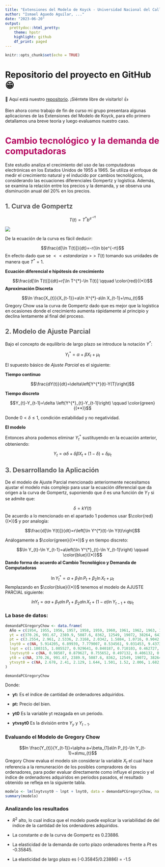```yaml
---
title: "Extensiones del Modelo de Koyck - Universidad Nacional del Callao    Econometria II"
author: "Ismael Aguedo Aguilar, ..."
date: "2023-06-20"
output: 
  prettydoc::html_pretty:
    theme: hpstr 
    highlight: github
    df_print: paged
---
```


```r
knitr::opts_chunk$set(echo = TRUE)
```

# Repositorio del proyecto en GitHub &#128513;

&#127881; Aquí está nuestro [repositorio](https://github.com/Ismael-Aguedo). ¡Siéntete libre de visitarlo! &#128077;


Bien ahora como trabajo de fin de curso mi grupo presentara algunas aplicaciones de las Extensiones del Modelo de Koyck, para ello primero detallamos una breve teoría y luego evaluamos nuestro caso.

# <span style="color:#B4045F">Cambio tecnológico y la demanda de computadoras</span>

Este estudio analiza el crecimiento del uso de las computadoras electrónicas en los Estados Unidos de 1955 a 1965. Se utiliza el enfoque de medir el crecimiento natural y el inducido por cambios tecnológicos, considerando las ecuaciones diferenciales Gompertz y logística. Además, se examina la relación entre los precios y la demanda, y se observa una disminución anual del 20% en los precios.

## <span style="color:#585858">1. Curva de Gompertz </span>

$$T(t)=T^{*}b^{e^{-rt}}$$

![](https://drive.google.com/uc?export=view&id=1xgNFzEdU2li5sQ9cWM8QgIJe9NdHU4uO)

De la ecuación de la curva es fácil deducir:

$$\frac{d[\ln T(t)]}{dt}=-r(\ln b)e^{-rt}$$
En efecto dado que se $<<estandariza>>$  $T(t)$ tomando sus unidades de manera que $T^{*}=1$.

**Ecuación diferencial e hipótesis de crecimiento**

$$\frac{d[\ln T(t)]}{dt}=r[\ln T^{*}-\ln T(t)]  \qquad  \color{red}{(*)}$$
**Aproximación Discreta**

$$\ln \frac{X_{t}}{X_{t-1}}=a\ln X^{*}-a\ln X_{t-1}+\mu_{t}$$
Gregory Chow usa la curva de Gompertz dado que es mejor que la logística en ocasiones donde el crecimiento aumenta rápidamente al principio y declina lentamente al final del proceso.

## <span style="color:#585858">2. Modelo de Ajuste Parcial</span>

Bajo el concepto de equilibrio de largo plazo se introduce la notación $Y^{*}$:

$$Y^{*}_{t}=\alpha+\beta X_{t}+\mu_{t}$$

El supuesto básico de *Ajuste Parcial* es el siguiente:

**Tiempo continuo**

$$\frac{dY(t)}{dt}=\delta\left[Y^{*}(t)-Y(T)\right]$$

**Tiempo discreto**

$$Y_{t}-Y_{t-1}=\delta \left(Y^{*}_{t}-Y_{t-1}\right) \qquad \color{green}{(**)}$$

Donde $0<\delta\leq1$, condición estabilidad y no negatividad.

**El modelo**

Entonces ahora podemos eliminar $Y^{*}_{t}$ sustituyendo en la ecuación anterior, obteniendo:

$$Y_{t}=\alpha\delta+\delta\beta X_{t}+\left(1-\delta\right)+\delta\mu_{t}$$

## <span style="color:#585858">3. Desarrollando la Aplicación</span>

De el modelo de Ajuste Parcial mencionado anteriormente necesitamos ajustar el modelo más complejo para usar la ecuación diferencial que da origen a la curva de Gompertz, suponiendo que $\delta$ es una función de $Y_{T}$ si se admite que:

$$\delta=kY(t)$$
De acuerdo a lo mencionado en el apartado 1 podemos usar $\color{red}{(*)}$ y por analogía:

$$\frac{d[\ln Y(t)]}{dt}=r\left[\ln Y^{*}(t)-\ln Y(t)\right]$$

Análogamente a $\color{green}{(**)}$ y en tiempo discreto:

$$\ln Y_{t}-\ln Y_{t-1}=a\left(\ln Y^{*}_{t}-\ln Y_{t-1}\right)  \qquad \color{blue}{(*)}$$
**Dando forma de acuerdo al Cambio Tecnológico y Demanda de Computadoras**

$$\ln Y^{*}_{t}=\alpha+\beta_{1}\ln P_{t}+\beta_{2}\ln X_{t}+\mu_{t}$$
Remplazando en $\color{blue}{(*)}$ tenemos el modelo de AJUSTE PARCIAL siguiente:

$$ln Y_{t}=\alpha a+\beta_{1}a\ln P_{t}+\beta_{2}a\ln X_{t}+(1-a)\ln Y_{t-1}+a\mu_{t}$$

### La base de datos:

```r
demandaPCGregoryChow <- data.frame(
  Año = c(1954, 1955, 1956, 1957, 1958, 1959, 1960, 1961, 1962, 1963, 1964, 1965),
  yt = c(370.26, 991.67, 2389.9, 5087.6, 8362, 12549, 19072, 38264, 64349, 95815, 136845, 194136),
  pt = c(3.2554, 2.961, 2.5336, 2.3168, 2.0342, 1.5884, 1.0716, 0.9042, 0.6873, 0.5712, 0.4186, 0.3416),
  lnyt0 = c(NA, 5.914205, 6.89939, 7.779007, 8.534561, 9.031453, 9.437396, 9.855977, 10.55226, 11.07208, 11.47017, 11.8266),
  lnpt = c(1.180315, 1.085527, 0.929641, 0.840187, 0.710103, 0.462727, 0.069153, -0.100705, -0.374984, -0.560016, -0.870839, -1.074115),
  lnytvsyt0 = c(NA, 0.98507, 0.879627, 0.755652, 0.497132, 0.406132, 0.41871, 0.696143, 0.519984, 0.398105, 0.356275, 0.349952),
  yt0 = c(NA, 370.26, 991.67, 2389.9, 5087.6, 8362, 12549, 19072, 38264, 64349, 95815, 136845),
  ytvsyt0 = c(NA, 2.678, 2.41, 2.129, 1.644, 1.501, 1.52, 2.006, 1.682, 1.489, 1.428, 1.419)
)
```

```r
demandaPCGregoryChow
```
Donde:

- **yt:** Es el índice de cantidad de ordenadores adquiridos.

- **pt:** Precio del bien.

- **yt0** Es la variable yt rezagada en un periodo.

- **ytvsyt0** Es la división entre $Y_{y}$ y $Y_{t-1}$.

### Evaluando el Modelo de Gregory Chow

$$ln \frac{Y_{t}}{Y_{t-1}}=\alpha a+\beta_{1}a\ln P_{t}-\ln Y_{t-1}+a\mu_{t}$$
Gregory Chow evalua el modelo sin considerar la variable $X_{t}$ el cual hace referencia a la remuneración de los posibles compradores de los ordenadores, para poder evaluar directamente como influye el precio y el índice de ordenadores adquiridos en periodos pasados, el resultado obtenido se refleja en la siguiente tabla.

```r
modelo <- lm(lnytvsyt0 ~ lnpt + lnyt0, data = demandaPCGregoryChow, na.action = na.exclude)
summary(modelo)
```

### Analizando los resultados

- $R^{2}$ alto, lo cual indica que el modelo puede explicar la variabilidad de del índice de la cantidad de los ordenadores adquiridos.

- La constante $a$ de la curva de Gompertz es 0.23886.

- La elasticidad de la demanda de corto plazo ordenadores frente a $Pt$ es -0.35845.

- La elasticidad de largo plazo es (-0.35845/0.23886) = -1.5

